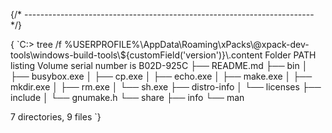 


{/* ------------------------------------------------------------------------ */}

<CodeBlock language="console"> {
`C:\> tree /f %USERPROFILE%\\AppData\\Roaming\\xPacks\\@xpack-dev-tools\\windows-build-tools\\${customField('version')}\\.content
Folder PATH listing
Volume serial number is B02D-925C
├── README.md
├── bin
│   ├── busybox.exe
│   ├── cp.exe
│   ├── echo.exe
│   ├── make.exe
│   ├── mkdir.exe
│   ├── rm.exe
│   └── sh.exe
├── distro-info
│   └── licenses
├── include
│   └── gnumake.h
└── share
    ├── info
    └── man

7 directories, 9 files
`} </CodeBlock>
